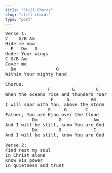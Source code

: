 ```yaml
---
title: "Still Chords"
slug: "still-chords"
type: "post"
---
```


<pre>
Verse 1:
C    G/B Am  
Hide me now
  F   Dm   G
Under Your wings   
C G/B Am
Cover me
  Dm               G  
Within Your mighty hand   
  
Chorus:
                F        G        C  
When the oceans rise and thunders roar   
                 F     G        Am  
I will soar with You, above the storm   
                F     G       C
Father, You are King over the flood     
          Dm        G            Am
And I will be still, know You are God   
          Dm        G            C
And I will be still, know You are God   

Verse 2:
Find rest my soul   
In Christ alone   
Know His power   
In quietness and trust
</pre>